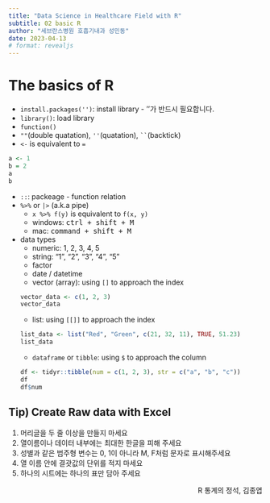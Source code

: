 ```yaml
---
title: "Data Science in Healthcare Field with R"
subtitle: 02 basic R
author: "세브란스병원 호흡기내과 성민동"
date: 2023-04-13
# format: revealjs
---
```


# The basics of R
- `install.packages('')`: install library - ''가 반드시 필요합니다. 
- `library()`: load library
- `function()`
- `""`(double quatation), `''`(quatation), ``` `` ```(backtick)
- `<-` is equivalent to `=`
```r
a <- 1
b = 2
a
b
```
- `::`: packeage - function relation
- `%>%` or `|>` (a.k.a pipe) 
  - `x %>% f(y)` is equivalent to `f(x, y)` 
  - windows: <kbd>ctrl + shift + M </kbd>
  - mac: <kbd>command + shift + M </kbd>
- data types
  - numeric: 1, 2, 3, 4, 5
  - string: "1", "2", "3", "4", "5"
  - factor
  - date / datetime
  - vector (array): using `[]` to approach the index 
  ```r
vector_data <- c(1, 2, 3)
vector_data
  ```
  - list: using `[[]]` to approach the index 
  ```r
list_data <- list("Red", "Green", c(21, 32, 11), TRUE, 51.23)
list_data
  ```
  - `dataframe` or `tibble`: using `$` to approach the column
  ```r
df <- tidyr::tibble(num = c(1, 2, 3), str = c("a", "b", "c"))
df
df$num
  ```


## Tip) Create Raw data with Excel
1. 머리글을 두 줄 이상을 만들지 마세요
1. 열이름이나 데이터 내부에는 최대한 한글을 피해 주세요
1. 성별과 같은 범주형 변수는 0, 1이 아니라 M, F처럼 문자로 표시해주세요
1. 열 이름 안에 결괏값의 단위를 적지 마세요
1. 하나의 시트에는 하나의 표만 담아 주세요
<p style="text-align: right;"> R 통계의 정석, 김종엽</p>

